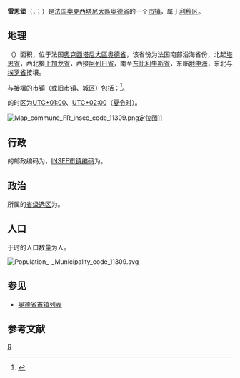 {{noteTA|G1=法国地名}}
{{Infobox French commune
|name               = 雷恩堡
|native name        = Rennes-le-Château
|arrondissement     = [[利穆区|利穆区]]
}}
'''雷恩堡'''（{{lang-fr|Rennes-le-Château}}，{{IPA-fr|ʁɛn lə ʃato|-|LL-Q150 (fra)-T. Le Berre-Rennes-le-Château.wav}}；{{lang-oc|Rènnas del Castèl}}）是[[法国|法国]][[奧克西塔尼大區|奧克西塔尼大區]][[奥德省|奥德省]]的一个[[市镇_(法国)|市镇]]，属于[[利穆区|利穆区]]。

== 地理 ==
{{PAGENAMEBASE}}（{{wikidata|property|linked|P625}}）面积{{wikidata|properties|P2046}}，位于法国[[奧克西塔尼大區|奧克西塔尼大區]][[奥德省|奥德省]]，该省份为法国南部沿海省份，北起[[塔恩省|塔恩省]]，西北接[[上加龙省|上加龙省]]，西接[[阿列日省|阿列日省]]，南至[[东比利牛斯省|东比利牛斯省]]，东临[[地中海|地中海]]，东北与[[埃罗省|埃罗省]]接壤。

与{{PAGENAMEBASE}}接壤的市镇（或旧市镇、城区）包括：{{Wikidata|properties|linked|P47}}<ref name="geo">{{Cite web|url=https://www.geoportail.gouv.fr/carte|title=Carte|accessdate=2020-03-22|author=Géoportail|language=fr|publisher=Géoportail|archive-date=2017-01-29|archive-url=https://web.archive.org/web/20170129154129/https://www.geoportail.gouv.fr/carte/|dead-url=no}}</ref>。

{{PAGENAMEBASE}}的时区为[[UTC+01:00|UTC+01:00]]、[[UTC+02:00|UTC+02:00]]（[[夏时制|夏令时]]）。

[[File:Map_commune_FR_insee_code_11309.png|thumb]]定位图]]{{Clear|left}}
== 行政 ==
{{PAGENAMEBASE}}的邮政编码为{{wikidata|properties|P281}}，[[法国国家统计与经济研究所|INSEE市镇编码]]为{{wikidata|properties|P374}}。

== 政治 ==
{{PAGENAMEBASE}}所属的[[縣_(法國)|省级选区]]为{{WikidataLink|{{wikidata|properties|raw|best||P7938}}}}。

== 人口 ==
{{PAGENAMEBASE}}于{{wikidata|qualifier|P1082|P585}}时的人口数量为{{wikidata|property|raw|P1082}}人。

[[File:Population_-_Municipality_code_11309.svg|thumb]]{{Clear|left}}
== 参见 ==
* [[奥德省市镇列表|奥德省市镇列表]]

== 参考文献 ==
{{reflist}}

{{奧德省市鎮}}
[[Category:奥德省市镇|R]]